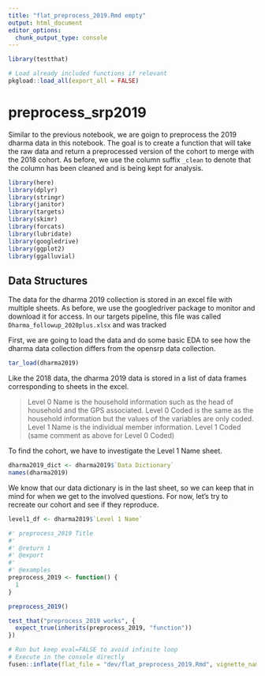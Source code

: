 ```yaml
---
title: "flat_preprocess_2019.Rmd empty"
output: html_document
editor_options: 
  chunk_output_type: console
---
```


```r
library(testthat)
```

```r
# Load already included functions if relevant
pkgload::load_all(export_all = FALSE)
```

# preprocess_srp2019

Similar to the previous notebook, we are goign to preprocess the 2019 dharma data in this notebook.
The goal is to create a function that will take the raw data and return a preprocessed version of the cohort
to merge with the 2018 cohort. As before, we use the column suffix `_clean`
to denote that the column has been cleaned and is being kept for analysis.

```r
library(here)
library(dplyr)
library(stringr)
library(janitor)
library(targets)
library(skimr)
library(forcats)
library(lubridate)
library(googledrive)
library(ggplot2)
library(ggalluvial)
```

## Data Structures

The data for the dharma 2019 collection is stored in an excel file with multiple sheets. As before,
we use the googledriver package to monitor and download it for access. In our targets pipeline,
this file was called `Dharma_followup_2020plus.xlsx` and was tracked 

First, we are going to load the data and do some basic EDA to see how the dharma data collection differs from
the opensrp data collection.

```r
tar_load(dharma2019)
```

Like the 2018 data, the dharma 2019 data is stored in a list of data frames corresponding to sheets in the excel.

> Level 0 Name is the household information such as the head of household and the GPS associated.
> Level 0 Coded is the same as the household information but the values of the variables are only coded.
> Level 1 Name is the individual member information. 
> Level 1 Coded (same comment as above for Level 0 Coded)

To find the cohort, we have to investigate the Level 1 Name sheet.

```r
dharma2019_dict <- dharma2019$`Data Dictionary`
names(dharma2019)
```

We know that our data dictionary is in the last sheet, so we can keep that in mind for when
we get to the involved questions. For now, let's try to recreate our cohort and see if they reproduce.

```r
level1_df <- dharma2019$`Level 1 Name`
```

```r
#' preprocess_2019 Title
#'
#' @return 1
#' @export
#'
#' @examples
preprocess_2019 <- function() {
  1
}
```

```r
preprocess_2019()
```

```r
test_that("preprocess_2019 works", {
  expect_true(inherits(preprocess_2019, "function"))
})
```


```r
# Run but keep eval=FALSE to avoid infinite loop
# Execute in the console directly
fusen::inflate(flat_file = "dev/flat_preprocess_2019.Rmd", vignette_name = "Go further")
```

